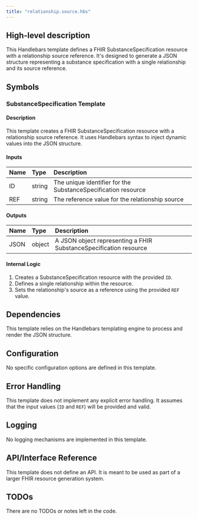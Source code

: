 ```yaml
---
title: "relationship.source.hbs"
---
```


## High-level description
This Handlebars template defines a FHIR SubstanceSpecification resource with a relationship source reference. It's designed to generate a JSON structure representing a substance specification with a single relationship and its source reference.

## Symbols

### SubstanceSpecification Template
#### Description
This template creates a FHIR SubstanceSpecification resource with a relationship source reference. It uses Handlebars syntax to inject dynamic values into the JSON structure.

#### Inputs
| Name | Type | Description |
|:-----|:-----|:------------|
| ID   | string | The unique identifier for the SubstanceSpecification resource |
| REF  | string | The reference value for the relationship source |

#### Outputs
| Name | Type | Description |
|:-----|:-----|:------------|
| JSON | object | A JSON object representing a FHIR SubstanceSpecification resource |

#### Internal Logic
1. Creates a SubstanceSpecification resource with the provided `ID`.
2. Defines a single relationship within the resource.
3. Sets the relationship's source as a reference using the provided `REF` value.

## Dependencies
This template relies on the Handlebars templating engine to process and render the JSON structure.

## Configuration
No specific configuration options are defined in this template.

## Error Handling
This template does not implement any explicit error handling. It assumes that the input values (`ID` and `REF`) will be provided and valid.

## Logging
No logging mechanisms are implemented in this template.

## API/Interface Reference
This template does not define an API. It is meant to be used as part of a larger FHIR resource generation system.

## TODOs
There are no TODOs or notes left in the code.